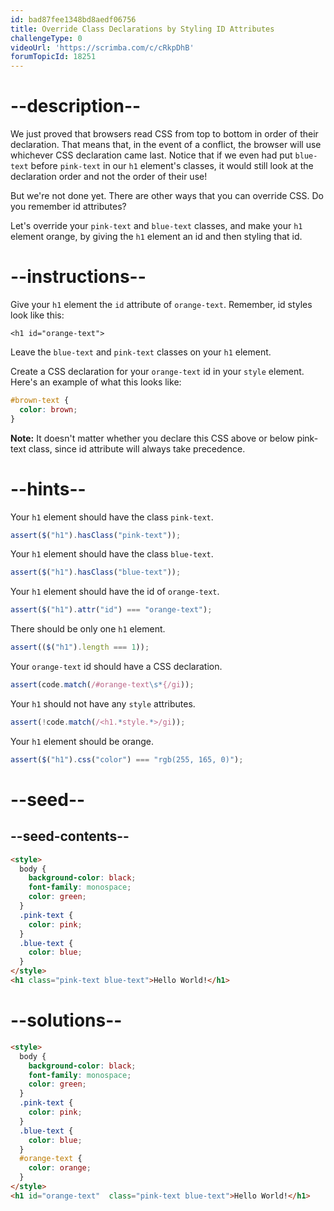 ```yaml
---
id: bad87fee1348bd8aedf06756
title: Override Class Declarations by Styling ID Attributes
challengeType: 0
videoUrl: 'https://scrimba.com/c/cRkpDhB'
forumTopicId: 18251
---
```


# --description--

We just proved that browsers read CSS from top to bottom in order of their declaration. That means that, in the event of a conflict, the browser will use whichever CSS declaration came last. Notice that if we even had put `blue-text` before `pink-text` in our `h1` element's classes, it would still look at the declaration order and not the order of their use!

But we're not done yet. There are other ways that you can override CSS. Do you remember id attributes?

Let's override your `pink-text` and `blue-text` classes, and make your `h1` element orange, by giving the `h1` element an id and then styling that id.

# --instructions--

Give your `h1` element the `id` attribute of `orange-text`. Remember, id styles look like this:

`<h1 id="orange-text">`

Leave the `blue-text` and `pink-text` classes on your `h1` element.

Create a CSS declaration for your `orange-text` id in your `style` element. Here's an example of what this looks like:

```css
#brown-text {
  color: brown;
}
```

**Note:** It doesn't matter whether you declare this CSS above or below pink-text class, since id attribute will always take precedence.

# --hints--

Your `h1` element should have the class `pink-text`.

```js
assert($("h1").hasClass("pink-text"));
```

Your `h1` element should have the class `blue-text`.

```js
assert($("h1").hasClass("blue-text"));
```

Your `h1` element should have the id of `orange-text`.

```js
assert($("h1").attr("id") === "orange-text");
```

There should be only one `h1` element.

```js
assert(($("h1").length === 1));
```

Your `orange-text` id should have a CSS declaration.

```js
assert(code.match(/#orange-text\s*{/gi));
```

Your `h1` should not have any `style` attributes.

```js
assert(!code.match(/<h1.*style.*>/gi));
```

Your `h1` element should be orange.

```js
assert($("h1").css("color") === "rgb(255, 165, 0)");
```

# --seed--

## --seed-contents--

```html
<style>
  body {
    background-color: black;
    font-family: monospace;
    color: green;
  }
  .pink-text {
    color: pink;
  }
  .blue-text {
    color: blue;
  }
</style>
<h1 class="pink-text blue-text">Hello World!</h1>
```

# --solutions--

```html
<style>
  body {
    background-color: black;
    font-family: monospace;
    color: green;
  }
  .pink-text {
    color: pink;
  }
  .blue-text {
    color: blue;
  }
  #orange-text {
    color: orange;
  }  
</style>
<h1 id="orange-text"  class="pink-text blue-text">Hello World!</h1>
```
